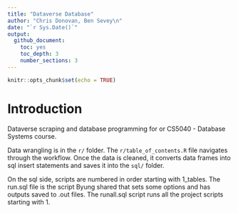 ```yaml
---
title: "Dataverse Database"
author: "Chris Donovan, Ben Sevey\n"
date: "`r Sys.Date()`"
output: 
  github_document:
    toc: yes
    toc_depth: 3
    number_sections: 3
---
```


```r
knitr::opts_chunk$set(echo = TRUE)
```

# Introduction

Dataverse scraping and database programming for or CS5040 - Database Systems course. 

Data wrangling is in the `r/` folder. The `r/table_of_contents.R` file navigates through the workflow. Once the data is cleaned, it converts data frames into sql insert statements and saves it into the `sql/` folder.

On the sql side, scripts are numbered in order starting with 1_tables. The run.sql file is the script Byung shared that sets some options and has outputs saved to .out files. The runall.sql script runs all the project scripts starting with 1. 

